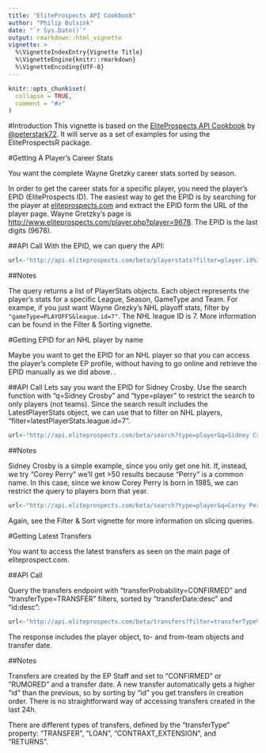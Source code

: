 ```yaml
---
title: "EliteProspects API Cookbook"
author: "Philip Bulsink"
date: "`r Sys.Date()`"
output: rmarkdown::html_vignette
vignette: >
  %\VignetteIndexEntry{Vignette Title}
  %\VignetteEngine{knitr::rmarkdown}
  %\VignetteEncoding{UTF-8}
---
```


```r
knitr::opts_chunk$set(
  collapse = TRUE,
  comment = "#>"
)
```

#Introduction
This vignette is based on the [EliteProspects API Cookbook](https://github.com/menmo/eliteprospects-api-documentation/blob/master/cookbook.md) by [@peterstark72](https://github.com/peterstark72). It will serve as a set of examples for using the EliteProspectsR package.

#Getting A Player's Career Stats

You want the complete Wayne Gretzky career stats sorted by season.

In order to get the career stats for a specific player, you need the player's EPID (EliteProspects ID). The easiest way to get the EPID is by searching for the player at [eliteprospects.com](eliteprospects.com) and extract the EPID form the URL of the player page. Wayne Gretzky's page is [http://www.eliteprospects.com/player.php?player=9678](http://www.eliteprospects.com/player.php?player=9678). The EPID is the last digits (9678).

##API Call
With the EPID, we can query the API:

```r
url<-"http://api.eliteprospects.com/beta/playerstats?filter=player.id%3D9678&sort=season.startYear%3Aasc"
```

##Notes

The query returns a list of PlayerStats objects. Each object represents the player's stats for a specific League, Season, GameType and Team. For exampe, if you just want Wayne Grezky's NHL playoff stats, filter by `"gameType=PLAYOFFS&league.id=7"`. The NHL league ID is 7. More information can be found in the Filter & Sorting vignette.

#Getting EPID for an NHL player by name

Maybe you want to get the EPID for an NHL player so that you can access the player's complete EP profile, without having to go online and retrieve the EPID manually as we did above. .

##API Call
Lets say you want the EPID for Sidney Crosby. Use the search function with "q=Sidney Crosby" and "type=player" to restrict the search to only players (not teams). Since the search result includes the LatestPlayerStats object, we can use that to filter on NHL players, "filter=latestPlayerStats.league.id=7".

```r
url<-"http://api.eliteprospects.com/beta/search?type=player&q=Sidney Crosby&filter=latestPlayerStats.league.id=7"
```

##Notes

Sidney Crosby is a simple example, since you only get one hit. If, instead, we try "Corey Perry" we'll get >50 results because "Perry" is a common name. In this case, since we know Corey Perry is born in 1985, we can restrict the query to players born that year.

```r
url<-"http://api.eliteprospects.com/beta/search?type=player&q=Corey Perry&filter=latestPlayerStats.league.id=7&yearOfBirth=1985"
```

Again, see the Filter & Sort vignette for more information on slicing queries.

#Getting Latest Transfers

You want to access the latest transfers as seen on the main page of eliteprospect.com.

##API Call

Query the transfers endpoint with "transferProbability=CONFIRMED" and "transferType=TRANSFER" filters, sorted by "transferDate:desc" and "id:desc":

```r
url<-"http://api.eliteprospects.com/beta/transfers?filter=transferType%3DTRANSFER%26transferProbability%3DCONFIRMED&sort=transferDate%3Adesc%2Cid%3Adesc"
```

The response includes the player object, to- and from-team objects and transfer date.

##Notes

Transfers are created by the EP Staff and set to "CONFIRMED" or "RUMORED" and a transfer date. A new transfer automatically gets a higher "id" than the previous, so by sorting by "id" you get transfers in creation order. There is no straightforward way of accessing transfers created in the last 24h.

There are different types of transfers, defined by the "transferType" property: "TRANSFER", "LOAN", "CONTRAXT_EXTENSION", and "RETURNS".

